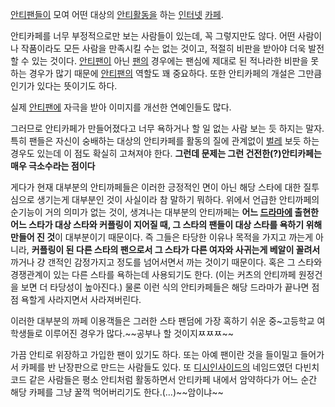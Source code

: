[[안티팬]]들이 모여 어떤 대상의 [[안티]]활동을 하는 [[인터넷]] [[카페]].

안티카페를 너무 부정적으로만 보는 사람들이 있는데, 꼭 그렇지만도 않다. 어떤 사람이나 작품이라도 모든 사람을 만족시킬 수는 없는 것이고, 적절히 비판을 받아야 더욱 발전할 수 있는 것이다. [[안티팬]]이 아닌 [[팬]]의 경우에는 팬심에 제대로 된 적나라한 비판을 못 하는 경우가 많기 때문에 [[안티팬]]의 역할도 꽤 중요하다. 또한 안티카페의 개설은 그만큼 인기가 있다는 뜻이기도 하다.

실제 [[안티팬]]에 자극을 받아 이미지를 개선한 연예인들도 많다.

그러므로 안티카페가 만들어졌다고 너무 욕하거나 할 일 없는 사람 보는 듯 하지는 말자. 특히 팬들은 자신이 숭배하는 대상의 안티카페를 활동의 질에 관계없이 [[벌레]] 보듯 하는 경우도 있는데 이 점도 확실히 고쳐져야 한다. '''그런데 문제는 그런 건전한(?)안티카페는 매우 극소수라는 점이다'''

게다가 현재 대부분의 안티까페들은 이러한 긍정적인 면이 아닌 해당 스타에 대한 질투심으로 생기는게 대부분인 것이 사실이라 참 말하기 뭐하다. 위에서 언급한 안티까페의 순기능이 거의 의미가 없는 것이, 생겨나는 대부분의 안티까페는 '''어느 [[드라마]]에 출현한 어느 스타가 대상 스타와 커플링이 지어질 때, 그 스타의 팬들이 대상 스타를 욕하기 위해 만들어 진 것'''이 대부분이기 때문이다. 즉 그들은 타당한 이유나 목적을 가지고 까는게 아니라, '''커플링이 된 다른 스타의 팬으로서 그 스타가 다른 여자와 사귀는게 베알이 꼴려서''' 까거나 걍 갠적인 감정가지고 정도를 넘어서면서 까는 것이기 때문이다. 혹은 그 스타와 경쟁관계이 있는 다른 스타를 욕하는데 사용되기도 한다. (이는 커츠의 안티까페 원정건을 보면 더 타당성이 높아진다.)  물론 이런 식의 안티카페들은 해당 드라마가 끝나면 점점 욕할게 사라지면서 사라져버린다.

이러한 대부분의 까페 이용객들은 그러한 스타 팬덤에 가장 혹하기 쉬운 중~고등학교 여학생들로 이루어진 경우가 많다.~~공부나 할 것이지ㅉㅉㅉ~~

가끔 안티로 위장하고 가입한 팬이 있기도 하다. 또는 아예 팬이란 것을 들이밀고 들어가서 카페를 반 난장판으로 만드는 사람들도 있다. 또 [[디시인사이드]]의 네임드였던 다빈치코드 같은 사람들은 평소 안티처럼 활동하면서 안티카페 내에서 암약하다가 어느 순간 해당 카페를 그냥 꿀꺽 먹어버리기도 한다.(…)~~암이냐~~
